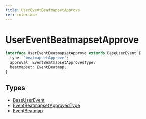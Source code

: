```yaml
---
title: UserEventBeatmapsetApprove
ref: interface
---
```


# UserEventBeatmapsetApprove

```ts
interface UserEventBeatmapsetApprove extends BaseUserEvent {
  type: 'beatmapsetApprove';
  approval: EventBeatmapsetApprovedType;
  beatmapset: EventBeatmap;
}
```

## Types

- [BaseUserEvent](/references/base-user-event)
- [EventBeatmapsetApprovedType](/references/event-beatmapset-approved-type)
- [EventBeatmap](/references/event-beatmap)
